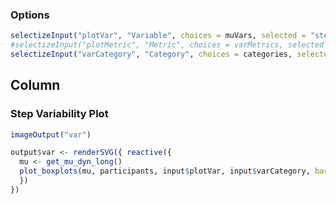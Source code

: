 ### Options

```r
selectizeInput("plotVar", "Variable", choices = muVars, selected = "stepWidths.sd", multiple = FALSE)
#selectizeInput("plotMetric", "Metric", choices = varMetrics, selected = varMetrics[1], multiple = FALSE)
selectizeInput("varCategory", "Category", choices = categories, selected = "VFD", multiple = TRUE)
```

Column
--------------------------------------------

### Step Variability Plot  {data-height=1500}
```r
imageOutput("var")
```

```r
output$var <- renderSVG({ reactive({
  mu <- get_mu_dyn_long()
  plot_boxplots(mu, participants, input$plotVar, input$varCategory, baseSize = input$baseSize)
  })
})
```